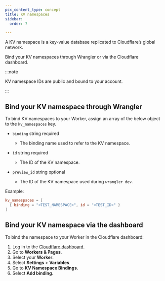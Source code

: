 ```yaml
---
pcx_content_type: concept
title: KV namespaces
sidebar:
  order: 7

---
```


A KV namespace is a key-value database replicated to Cloudflare’s global network.

Bind your KV namespaces through Wrangler or via the Cloudflare dashboard.

:::note

KV namespace IDs are public and bound to your account.

:::

## Bind your KV namespace through Wrangler

To bind KV namespaces to your Worker, assign an array of the below object to the `kv_namespaces` key.

* `binding` string required

  * The binding name used to refer to the KV namespace.

* `id` string required

  * The ID of the KV namespace.

* `preview_id` string optional

  * The ID of the KV namespace used during `wrangler dev`.

Example:

```toml title="wrangler.toml"
kv_namespaces = [
  { binding = "<TEST_NAMESPACE>", id = "<TEST_ID>" }
]
```

## Bind your KV namespace via the dashboard

To bind the namespace to your Worker in the Cloudflare dashboard:

1. Log in to the [Cloudflare dashboard](https://dash.cloudflare.com).
2. Go to **Workers & Pages**.
3. Select your **Worker**.
4. Select **Settings** > **Variables**.
5. Go to **KV Namespace Bindings**.
6. Select **Add binding**.

